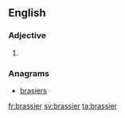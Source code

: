 ==English==

===Adjective===
{{head|en}}

# {{en-comparative of|brassy}}

===Anagrams===
* [[brasiers#English|brasiers]]

[[fr:brassier]]
[[sv:brassier]]
[[ta:brassier]]